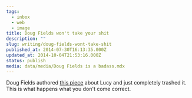 ```yaml
---
tags:
  - inbox
  - web
  - image
title: Doug Fields won't take your shit
description: ""
slug: writing/doug-fields-wont-take-shit
published_at: 2014-07-30T16:13:35.000Z
updated_at: 2014-10-04T21:53:16.000Z
status: publish
media: data/media/Doug Fields is a badass.mdx
---
```

Doug Fields authored [this piece](http://www.worldsciencefestival.com/2014/07/cinema-peer-review-lucy/) about Lucy and just completely trashed it. This is what happens what you don't come correct.
